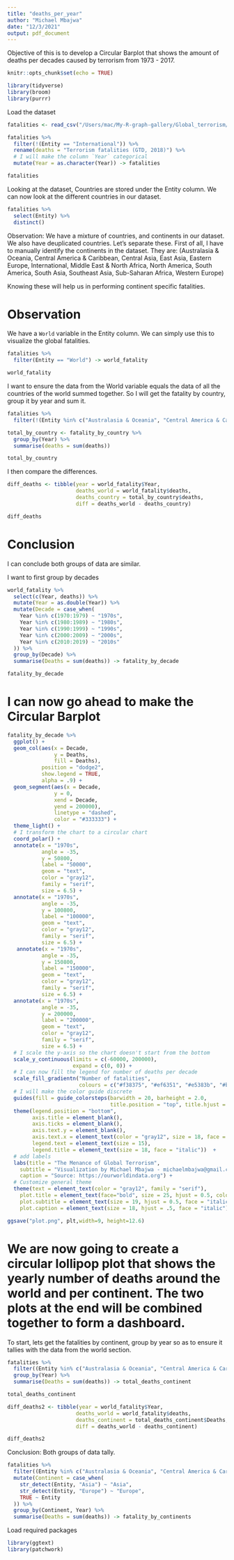 ```yaml
---
title: "deaths_per_year"
author: "Michael Mbajwa"
date: "12/3/2021"
output: pdf_document
---
```


Objective of this is to develop a Circular Barplot that shows the amount of deaths per decades caused by terrorism from 1973 - 2017.

```r
knitr::opts_chunk$set(echo = TRUE)
```

```r
library(tidyverse)
library(broom)
library(purrr)
```

Load the dataset
```r
fatalities <- read_csv("/Users/mac/My-R-graph-gallery/Global_terrorism/data/fatalities-from-terrorism.csv")

fatalities %>%
  filter(!(Entity == "International")) %>%
  rename(deaths = "Terrorism fatalities (GTD, 2018)") %>%
  # I will make the column `Year` categorical
  mutate(Year = as.character(Year)) -> fatalities

fatalities
```

Looking at the dataset, Countries are stored under the Entity column. 
We can now look at the different countries in our dataset.

```r
fatalities %>%
  select(Entity) %>%
  distinct()
```
Observation: We have a mixture of countries, and continents in our dataset. We also have deuplicated countries. Let's separate these. First of all, I have to manually identify the continents in the dataset. They are:
(Australasia & Oceania, Central America & Caribbean, Central Asia, East Asia, Eastern Europe, International, Middle East & North Africa, North America, South America, South Asia, Southeast Asia, Sub-Saharan Africa, Western Europe)

Knowing these will help us in performing continent specific fatalities.

# Observation
We have a `World` variable in the Entity column. We can simply use this to visualize the global fatalities.
```r
fatalities %>%
  filter(Entity == "World") -> world_fatality

world_fatality
```
I want to ensure the data from the World variable equals the data of all the countries of the world summed together. So I will get the fatality by country, group it by year and sum it.
```r
fatalities %>%
  filter(!(Entity %in% c("Australasia & Oceania", "Central America & Caribbean", "Central Asia", "East Asia", "Eastern Europe", "Middle East & North Africa", "North America", "South America", "South Asia", "Southeast Asia", "Sub-Saharan Africa", "Western Europe", "Western Sahara", "World"))) -> fatality_by_country

total_by_country <- fatality_by_country %>%
  group_by(Year) %>%
  summarise(deaths = sum(deaths))

total_by_country
```
I then compare the differences.
```r
diff_deaths <- tibble(year = world_fatality$Year,
                      deaths_world = world_fatality$deaths,
                      deaths_country = total_by_country$deaths,
                      diff = deaths_world - deaths_country)

diff_deaths
```
# Conclusion
I can conclude both groups of data are similar.


I want to first group by decades
```r
world_fatality %>%
  select(c(Year, deaths)) %>%
  mutate(Year = as.double(Year)) %>%
  mutate(Decade = case_when(
    Year %in% c(1970:1979) ~ "1970s",
    Year %in% c(1980:1989) ~ "1980s",
    Year %in% c(1990:1999) ~ "1990s",
    Year %in% c(2000:2009) ~ "2000s",
    Year %in% c(2010:2019) ~ "2010s"
  )) %>%
  group_by(Decade) %>%
  summarise(Deaths = sum(deaths)) -> fatality_by_decade

fatality_by_decade
```

# I can now go ahead to make the Circular Barplot
```r
fatality_by_decade %>%
  ggplot() +
  geom_col(aes(x = Decade,
               y = Deaths,
               fill = Deaths),
           position = "dodge2",
           show.legend = TRUE,
           alpha = .9) +
  geom_segment(aes(x = Decade,
               y = 0,
               xend = Decade,
               yend = 200000),
               linetype = "dashed",
               color = "#333333") +
  theme_light() +
  # I transform the chart to a circular chart
  coord_polar() +
  annotate(x = "1970s",
           angle = -35,
           y = 50800,
           label = "50000",
           geom = "text",
           color = "gray12",
           family = "serif",
           size = 6.5) +
  annotate(x = "1970s",
           angle = -35,
           y = 100800,
           label = "100000",
           geom = "text",
           color = "gray12",
           family = "serif",
           size = 6.5) +
   annotate(x = "1970s",
           angle = -35,
           y = 150800,
           label = "150000",
           geom = "text",
           color = "gray12",
           family = "serif",
           size = 6.5) +
  annotate(x = "1970s",
           angle = -35,
           y = 200000,
           label = "200000",
           geom = "text",
           color = "gray12",
           family = "serif",
           size = 6.5) +
  # I scale the y-axis so the chart doesn't start from the bottom
  scale_y_continuous(limits = c(-60000, 200000), 
                     expand = c(0, 0)) +
  # I can now fill the legend for number of deaths per decade
  scale_fill_gradientn("Number of fatalities",
                       colours = c("#f38375", "#ef6351", "#e5383b", "#ba0c0c")) +
  # I will make the color guide discrete
  guides(fill = guide_colorsteps(barwidth = 20, barheight = 2.0, 
                                 title.position = "top", title.hjust = .5)) +
  theme(legend.position = "bottom",
        axis.title = element_blank(),
        axis.ticks = element_blank(),
        axis.text.y = element_blank(),
        axis.text.x = element_text(color = "gray12", size = 18, face = "bold"),
        legend.text = element_text(size = 15),
        legend.title = element_text(size = 18, face = "italic"))  +
  # add labels
  labs(title = "The Menance of Global Terrorism",
    subtitle = "Visualization by Michael Mbajwa - michaelmbajwa@gmail.com\n\nThis visualization aims to show the global death toll\nfrom terrorism over the past four decades (1970-2017).\n",
    caption = "Source: https://ourworldindata.org") +
  # Customize general theme
  theme(text = element_text(color = "gray12", family = "serif"),
    plot.title = element_text(face="bold", size = 25, hjust = 0.5, color="#bb0a21"),
    plot.subtitle = element_text(size = 19, hjust = 0.5, face = "italic"),
    plot.caption = element_text(size = 18, hjust = .5, face = "italic")) -> plt
```

```r
ggsave("plot.png", plt,width=9, height=12.6)
```


# We are now going to create a circular lollipop plot that shows the yearly number of deaths around the world and per continent. The two plots at the end will be combined together to form a dashboard.

To start, lets get the fatalities by continent, group by year so as to ensure it tallies with the data from the world section.
```r
fatalities %>%
  filter((Entity %in% c("Australasia & Oceania", "Central America & Caribbean", "Central Asia", "East Asia", "Eastern Europe", "Middle East & North Africa", "North America", "South America", "South Asia", "Southeast Asia", "Sub-Saharan Africa", "Western Europe", "Western Sahara"))) %>%
  group_by(Year) %>%
  summarise(Deaths = sum(deaths)) -> total_deaths_continent

total_deaths_continent
```

```r
diff_deaths2 <- tibble(year = world_fatality$Year,
                      deaths_world = world_fatality$deaths,
                      deaths_continent = total_deaths_continent$Deaths,
                      diff = deaths_world - deaths_continent)

diff_deaths2
```
Conclusion: Both groups of data tally.


```r
fatalities %>%
  filter((Entity %in% c("Australasia & Oceania", "Central America & Caribbean", "Central Asia", "East Asia", "Eastern Europe", "Middle East & North Africa", "North America", "South America", "South Asia", "Southeast Asia", "Sub-Saharan Africa", "Western Europe", "Western Sahara"))) %>%
  mutate(Continent = case_when(
    str_detect(Entity, "Asia") ~ "Asia",
    str_detect(Entity, "Europe") ~ "Europe",
    TRUE ~ Entity
  )) %>%
  group_by(Continent, Year) %>%
  summarise(Deaths = sum(deaths)) -> fatality_by_continents
```

Load required packages
```r
library(ggtext)
library(patchwork)
```


```r

```

```r

```

```r

```

```r

```

```r

```

